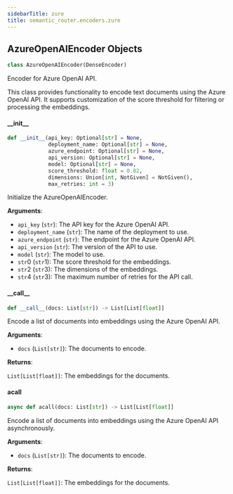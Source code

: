 ```yaml
---
sidebarTitle: zure
title: semantic_router.encoders.zure
---
```


## AzureOpenAIEncoder Objects

```python
class AzureOpenAIEncoder(DenseEncoder)
```

Encoder for Azure OpenAI API.

This class provides functionality to encode text documents using the Azure OpenAI API.
It supports customization of the score threshold for filtering or processing the embeddings.

#### \_\_init\_\_

```python
def __init__(api_key: Optional[str] = None,
             deployment_name: Optional[str] = None,
             azure_endpoint: Optional[str] = None,
             api_version: Optional[str] = None,
             model: Optional[str] = None,
             score_threshold: float = 0.82,
             dimensions: Union[int, NotGiven] = NotGiven(),
             max_retries: int = 3)
```

Initialize the AzureOpenAIEncoder.

**Arguments**:

- `api_key` (`str`): The API key for the Azure OpenAI API.
- `deployment_name` (`str`): The name of the deployment to use.
- `azure_endpoint` (`str`): The endpoint for the Azure OpenAI API.
- `api_version` (`str`): The version of the API to use.
- `model` (`str`): The model to use.
- `str`0 (`str`1): The score threshold for the embeddings.
- `str`2 (`str`3): The dimensions of the embeddings.
- `str`4 (`str`3): The maximum number of retries for the API call.

#### \_\_call\_\_

```python
def __call__(docs: List[str]) -> List[List[float]]
```

Encode a list of documents into embeddings using the Azure OpenAI API.

**Arguments**:

- `docs` (`List[str]`): The documents to encode.

**Returns**:

`List[List[float]]`: The embeddings for the documents.

#### acall

```python
async def acall(docs: List[str]) -> List[List[float]]
```

Encode a list of documents into embeddings using the Azure OpenAI API asynchronously.

**Arguments**:

- `docs` (`List[str]`): The documents to encode.

**Returns**:

`List[List[float]]`: The embeddings for the documents.

